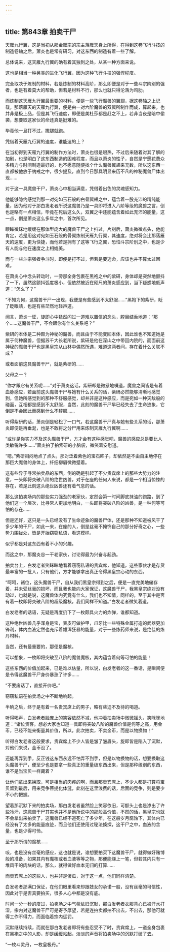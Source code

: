 ```yaml
---
---
---
```

title: 第843章 拍卖干尸
---



天雁九行翼，这是当初从那金雁宗的宗主落雁天身上所得，在得到这卷飞行斗技的制造卷轴之后，萧炎也是常有研习，对这东西的制造有着一些了解。

总体说来，这天雁九行翼的确有着其独到之处，从某一种方面来说。

这也是相当一种另类的进化飞行翼，因为这种飞行斗技的强悍程度。

完全取决于炼制的材料，若是炼制的材料高阶，那么即便是对于一些斗宗阶别的强者，也是有着莫大的帮助，但若是材料不行，那么也就只得沦落为鸡肋。

而炼制这天雁九行翼最重要的材料，便是一些飞行魔兽的翼翅，据这卷轴之上记载，那落雁天的天雁九行翼，便是由一对六阶魔兽的双翼所制作而成，算起来，也并非是极上品，但是其飞行速度，即便是美杜莎都是赶之不上，若非当夜是暗中偷袭，想要取这家伙的命还真是挺难的。

毕竟他一旦打不过，撒腿就跑。

凭借着天雁九行翼的速度，谁能追的上？

在当初得到天雁九行翼的制作方法时，萧炎也很是眼热，不过后来随着对其了解的加剧，也是明白了这东西制造的困难程度，而且以萧炎的性子，自然是宁愿花费众多精力与时间制造最好的，也不愿意随便找个什么魔兽翼翅来充数，所以这东西一直都被他放于纳戒之中，很少提及，直到今日那具明显来历不凡的神秘魔兽尸体出现……

对于这一具魔兽干尸，萧炎心中相当满意，凭借着出色的灵魂感知力。

他能够隐约感觉到那一对宛如玉石般的白骨翼翅之中，蕴含着一股充沛的精纯能量，因为他对于那白发老者所说这魔兽乃是一具即将进入八阶等级的魔兽之言，倒也是略有一点相信，毕竟在死后这么久，双翼之中还能蕴含着如此充沛的能量，这一点，倒是萧炎这么多年之中，首次所见。

眼眸微眯地缓缓在那体型庞大的魔兽干尸之上扫过，片刻后，萧炎微微点头，他能肯定，若是用这对宛如玉石般的骨翼炼制天雁九行翼，其速度，绝对将会比那落雁天的速度，更为快捷，而他若是拥有了这等飞行之翼，恐怕斗宗阶别之中，也是少有人能与他在速度之上相媲美。

而与一些斗宗强者争斗时，即便是打不过，但若是要逃命，应该也并不算太过困难。

在萧炎心中念头转动时，一旁那全身包裹在黑袍之中的紫研，身体却是突然地颤抖了一下，虽然这颤抖弧度极小，但依然被近在咫尺的萧炎感应到，当下疑惑地低声道：“怎么了？”

“不知为何，这魔兽干尸一出现，我便是有些感到不太舒服……”黑袍下的紫研，眨了眨眼睛，也是有些茫然地轻声道。

闻言，萧炎一怔，旋即心中猛然闪过一道难以置信的念头，膛目结舌地道：“那个……这魔兽干尸，不会跟你有什么关系吧？”

紫研的本体是二种颇为神秘的魔兽，而且由于不能变回本体，因此谁也不知道她是属于何种魔兽，但据苏千大长老所说，紫研是他在深山之中带回内院的，而面前这神秘的魔兽干尸也是黑皇宗从山林中偶然所遇，难道这两者间，存在着什么关联不成？

或者面前这具魔兽干尸，就是紫研的……

父母之一？

“你才跟它有关系呢……”对于萧炎这话，紫研却是微怒地嗔道，魔兽之间皆是有着血脉感应，若面前这头魔兽干尸与她有什么关系的话，紫研必然能够清晰地感觉到，但她所感觉到的那种不舒服感觉，却并非是这种感应，而是宛如一种天敌般的碰面，互相都是感到不太舒服，当然，此刻的魔兽干尸早已经失去了生命迹象，它倒是不会因此而感到什么不辞服……

听得紫研的话，萧炎倒是轻松了一口气，若这魔兽干尸真与她有些关系的话，那萧炎即便是再垂涎，也是不敢将之分尸用来炼制天雁九行翼啊……

“或许是你实力不及这头魔兽干尸，方才会有这种感觉吧，魔兽的感应总是要比人类敏锐许多……”萧炎拍了拍紫研的小脑袋，微笑着安慰道。

“嗯。”紫研闷闷地点了点头，那对泛着紫色的宝石眸子，却依然是不由自主地停在那巨大魔兽的身体上，纤细柳眉微微蹙着。

这有些异于寻常拍卖品的东西，倒的确是引起了不少贵宾席上的那些大势力的注意，一头即将突破八阶的绝世凶兽，对于在座的任何人来说，都是一个相当惊悚的存在，若是此刻这头绝世凶兽还有着气息的话。

那么这拍卖场内的那些实力强劲的老家伙，定然会第一时间脚底抹油的跑路，到了他们这一个层次，比寻常人更加地明白，一头即将突破八阶的凶兽，是一种何等可怕的存在……

但是还好，这只是一头已经没有了生命迹象的魔兽尸体，还是那种不知道被风干了多少年的干尸，如此一来，在座的人，倒是丝毫不掩饰自己的那分好奇之心，一些势力围拢处，皆是开始窃窃私语，看这模样。

似乎都是对这东西有着不小的兴趣。

而这之中，那魔炎谷一干老家伙，讨论得最为兴奋与起劲。

拍卖台上，白发老者笑眯眯地看着窃窃私语的贵宾席，他知道，这些家伙才是存货最丰富的一批人，只有他们，方才能够拿出真正令得黑皇宗心动的东西。

“呵呵，诸位，这头魔兽干尸，自从我们黑皇宗得到之后，便是一直完美地储存着，并未受丝毫的损坏，而且我也能向大家保证，这魔兽干尸，我黑皇宗绝对没有动过，也就是说，这魔兽体内究竟有什么，我们也不知情，同样的，至于其中是否有着一枚即将突破八阶的超级魔核，我们同样不知道。”白发老者微笑着道。

白发老者的话语，无疑是再度扔下了一枚颇具火力的炸弹，谁都知道。

这种绝世凶兽几乎浑身是宝，表皮可做护甲，爪牙比一些特殊金属打造的武器更加锋利，体内血液定然也充斥着雄浑狂暴的能量，对于一些炼药师来说，是绝佳的炼丹材料。

当然，还有最重要的，那便是魔核。

可以想象，一枚即将突破至八阶的魔兽魔核，其内蕴含着何等可怕的能量！

这些东西的价值加起来，已是难以估量，所以说，白发老者的这一番话，是瞬间便是令得这魔兽干尸身价暴涨了许多……

“不要废话了，直接开价吧。”

窃窃私语在拍卖场之中不断地响起。

半晌之后，终于是有着一名贵宾席上的男子，略有些迫不及待的喝道。

听得喝声，白发老者脸庞上的笑容依然不减，他冲着拍卖场中微微摇头，笑眯眯地道：“诸位贵客。想必大家也知道一具即将突破八阶的魔兽价值是何等之高，用金币，已经不能来衡量其价值，所以，此次拍卖，不卖金币，而是以物换物！”

听得白发老者这般要求，贵宾席上不少人皆是皱了皱眉头，旋即皆是陷入了沉默，对他们来说，金币没了。

还能再弄到手，反正钱这东西永远不怕弄不到手，但是以物换物的话，想要换取这头魔兽干尸，便至少也是要拿一些真正的重量级东西出来，但是那种级别的东西，谁不是当宝贝一样藏着？

让他们拿出来换取，可是相当的肉疼的啊，而且那贵宾席上，不少人都是打算将宝贝留到最后，用来竞争菩提化体涎，此刻在这里浪费的话，后面的竞争，则是要少不小的把握。

望着那沉默下来的拍卖场，那白发老者虽然脸上笑容依旧，可额头上也是渗出了许些冷汗，这魔兽干尸其实也并不是他所说中的那般高价值，不然的话，黑皇宗也就不会拿出来拍卖了，这魔兽已经不道死亡了多少年，在这般岁月腐蚀下，其体内已经没有了太多的能量痕迹，而且他们还使用过秘法倏探，这干尸之中，血液的含量，也是少得可怜。

至于那所谓的魔核……

咳，也是没有丝毫的感应，这也就是说，谁想要拍买下这魔兽干尸，就得做好赌博般的准备，如果其内有魔核或者血液等等之物，那便能赚上一笔，但若其内只有一堆风干的肉块的话，那么，就得做好血本无归的打算……

而贵宾席上的这些人，也并非是傻瓜，对于这一点，他们同样清楚。

白发老者那满口保证，在他们眼里看来却跟妓女的承诺一般，没有丝毫的可信性，因此对于是否真要拍买，很多人心中都是没有底。

时间一分一秒的度过，拍卖场之中气氛依旧沉默，那白发老者衣服背心已被汗水打湿，宗内对这魔兽干尸可是寄予厚望，若是连拍卖都拍不出去，不出去，那他可就得工作不得力，而面临着宗内惩罚。

沉默继续持续，而就在那白发老者即将有些忍受不了时，贵宾席上，一道全身包裹在黑袍之中的人影，却是缓缓站起，淡淡的声音将拍卖场中的沉默打破了去。

“一枚斗灵丹，一枚皇极丹。”